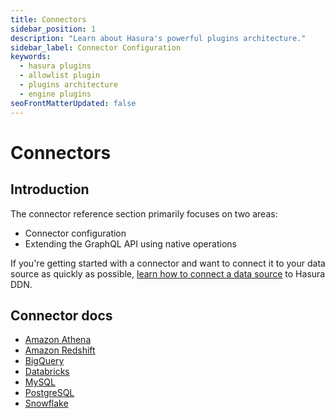 ```yaml
---
title: Connectors
sidebar_position: 1
description: "Learn about Hasura's powerful plugins architecture."
sidebar_label: Connector Configuration
keywords:
  - hasura plugins
  - allowlist plugin
  - plugins architecture
  - engine plugins
seoFrontMatterUpdated: false
---
```


# Connectors

## Introduction

The connector reference section primarily focuses on two areas:

- Connector configuration
- Extending the GraphQL API using native operations

If you're getting started with a connector and want to connect it to your data source as quickly as possible,
[learn how to connect a data source](/data-sources/connect-to-a-source.mdx) to Hasura DDN.

## Connector docs

- [Amazon Athena](/reference/connectors/athena/index.mdx)
- [Amazon Redshift](/reference/connectors/redshift/index.mdx)
- [BigQuery](/reference/connectors/bigquery/index.mdx)
- [Databricks](/reference/connectors/databricks/index.mdx)
- [MySQL](/reference/connectors/mysql/index.mdx)
- [PostgreSQL](/reference/connectors/postgresql/index.mdx)
- [Snowflake](/reference/connectors/snowflake/index.mdx)
